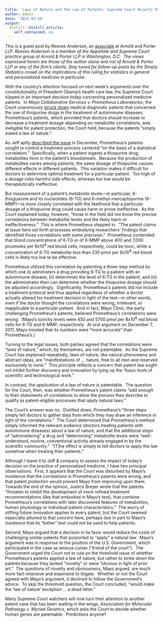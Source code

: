 ```yaml
---
title: 'Laws of Nature and the Law of Patents: Supreme Court Rejects Patents for Correlations'
author: Admin
date: '2012-03-20'
output:
  distill::distill_article:
    self_contained: no
---
```


<p class="MsoNormal">
  This is a guest post by Reeves Anderson, an <a href="http://www.arnoldporter.com/professionals.cfm?action=view&id=5146" target="_blank">associate</a> at Arnold and Porter LLP. <em>Reeves Anderson is a member of the Appellate and Supreme Court practice group at Arnold & Porter LLP in Washington, D.C.  The views expressed herein are those of the author alone and not of Arnold & Porter LLP or any of the firm’s clients. Stay tuned for follow-up posts by the Simply Statistics crowd on the implications of this ruling for statistics in general and personalized medicine in particular. </em>
</p>

<p class="MsoNormal">
  With the country’s attention focused on next week’s arguments over the constitutionality of President Obama’s health care law, the Supreme Court slipped in an important decision today concerning personalized medicine patents.  In <em>Mayo Collaborative Services v. Prometheus Laboratories</em>, the Court unanimously <a href="http://www.supremecourt.gov/opinions/11pdf/10-1150.pdf" target="_blank">struck down</a> medical diagnostic patents that concerned the use of thiopurine drugs in the treatment of autoimmune diseases.  Prometheus’s patents, which provided that doctors should increase or decrease a treatment dosage depending on metabolite correlations, was ineligible for patent protection, the Court held, because the patents “simply stated a law of nature.” 
</p>

<p class="MsoNormal">
  As Jeff aptly <a href="http://simplystatistics.tumblr.com/post/14135999782/the-supreme-courts-interpretation-of-statistical" target="_blank">described the issue</a> in December, Prometheus’s patents sought to control a treatment process centered “on the basis of a statistical correlation.”  Specifically, when a patient ingests a thiopurine drug, metabolites form in the patient’s bloodstream.  Because the production of metabolites varies among patients, the same dosage of thiopurine causes different effects in different patients.  This variation makes it difficult for doctors to determine optimal treatment for a particular patient.  Too high of a dosage risks harmful side effects, whereas too low would be therapeutically ineffective. 
</p>

<p class="MsoNormal">
  But measurement of a patient’s <em>metabolite</em> levels—in particular, 6-thioguanine and its nucleotides (6-TG) and 6-methyl-mercaptopurine (6-MMP)—is more closely correlated with the likelihood that a particular dosage of a thiopurine drug could cause harm or prove ineffective.  As the Court explained today, however, “those in the field did not know the precise correlations between metabolite levels and the likely harm or ineffectiveness.”  This is where Prometheus stepped in.  “The patent claims at issue here set forth processes embodying researchers’ findings that identified those correlations with some precision.”  Prometheus contended that blood concentrations of 6-TG or of 6-MMP above 400 and 7,000 picomoles per 8x10<sup>8</sup> red blood cells, respectively, could be toxic, while a concentration of 6-TG metabolite less than 230&#160;pmol per 8x10<sup>8</sup> red blood cells is likely too low to be effective. 
</p>

<p class="MsoNormal">
  Prometheus utilized this correlation by patenting a three-step method by which one (i) administers a drug providing 6-TG to a patient with an autoimmune disease; (ii) determines the level of 6-TG in the patient; and (iii) the administrator then can determine whether the thiopurine dosage should be adjusted accordingly.  Significantly, Prometheus’s patents did not include a treatment protocol and thus applied regardless of whether a doctor actually altered his treatment decision in light of the test—in other words, even if the doctor thought the correlations were wrong, irrelevant, or inapplicable to a particular patient.  And in fact, Mayo Clinic, the party challenging Prometheus’s patents, believed Prometheus’s correlations were wrong.  (Mayo’s toxicity levels were 450 and 5700&#160;pmol per 8x10<sup>8</sup> red blood cells for 6-TG and 6-MMP, respectively.  At oral argument on December 7, 2011, Mayo insisted that its numbers were “more accurate” than Prometheus’s.) 
</p>

<p class="MsoNormal">
  Turning to the legal issues, both parties agreed that the correlations were “laws of nature,” which, by themselves, are not patentable.  As the Supreme Court has explained repeatedly, laws of nature, like natural phenomena and abstract ideas, are “manifestations of &#8230; nature, free to all men and reserved exclusively to none.”  This principle reflects a concern that patent law ought not inhibit further discovery and innovation by tying up the “basic tools of scientific and technological work.” 
</p>

<p class="MsoNormal">
  In contrast, the <em>application</em> of a law of nature <em>is</em> patentable.  The question for the Court, then, was whether Prometheus’s patent claims “add <em>enough</em> to their statements of correlations to allow the process they describe to qualify as patent-eligible processes that <em>apply</em> natural laws.” 
</p>

<p class="MsoNormal">
  The Court’s answer was no.  Distilled down, Prometheus’s “three steps simply tell doctors to gather data from which they may draw an inference in light of the correlations.”  The Court determined that Prometheus’s method simply informed the relevant audience (doctors treating patients with autoimmune diseases) about a law of nature, and that the additional steps of “administering” a drug and “determining” metabolite levels were “well-understood, routine, conventional activity already engaged in by the scientific community.”  “[T]he effect is simply to tell doctors to apply the law somehow when treating their patients.”   
</p>

<p class="MsoNormal">
  Although I leave it to Jeff & company to assess the impact of today’s decision on the practice of personalized medicine, I have two principal observations.  First, it appears that the Court was disturbed by Mayo’s insistence that the correlations in Prometheus’s patents were wrong, and that patent protection would prevent Mayo from improving upon them.  Towards the end of the opinion, Justice Breyer wrote that the patents “threaten to inhibit the development of more refined treatment recommendations (like that embodied in Mayo’s test), that combine Prometheus’s correlations with later discovered features of metabolites, human physiology or individual patient characteristics.”  The worry of stifling future innovation applies to every patent, but the Court seemed especially attuned to that concern here, perhaps due in part to Mayo’s insistence that its “better” test could not be used to help patients. 
</p>

<p class="MsoNormal">
  Second, Mayo argued that a decision in its favor would reduce the costs of challenging similar patents that purported to “apply” a natural law.  Mayo’s argument was in response to the position of the U.S. Government, which participated in the case as <em>amicus curiae</em> (“friend of the court”).  The Government urged the Court not to rule on the threshold issue of whether Prometheus’s patents applied a law of nature, but rather to strike down the patents because they lacked “novelty” or were “obvious in light of prior art.”  The questions of novelty and obviousness, Mayo argued, are much more fact-intensive and expensive to litigate.  Whether or not the Court agreed with Mayo’s argument, it declined to follow the Government’s advice.  To skip the threshold question, the Court concluded, “would make the ‘law of nature’ exception &#8230; a dead letter.” 
</p>

<p class="MsoNormal">
  Many Supreme Court watchers will now turn their attention to another patent case that has been waiting in the wings, <em>Association for Molecular Pathology v. Myriad Genetics</em>, which asks the Court to decide whether human genes are patentable.  Predictions anyone?
</p>
